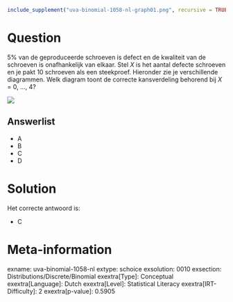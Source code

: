 ```r
include_supplement("uva-binomial-1058-nl-graph01.png", recursive = TRUE)
```

Question
========

5% van de geproduceerde schroeven is defect en de kwaliteit van de
schroeven is onafhankelijk van elkaar. Stel *X* is het aantal defecte
schroeven en je pakt 10 schroeven als een steekproef. Hieronder zie je
verschillende diagrammen. Welk diagram toont de correcte kansverdeling
behorend bij *X* = 0, \..., 4?

![](uva-binomial-1058-nl-graph01.png)

Answerlist
----------

* A
* B
* C
* D

Solution
========

Het correcte antwoord is: 

* C

Meta-information
================
exname: uva-binomial-1058-nl
extype: schoice
exsolution: 0010
exsection: Distributions/Discrete/Binomial
exextra[Type]: Conceptual
exextra[Language]: Dutch
exextra[Level]: Statistical Literacy
exextra[IRT-Difficulty]: 2
exextra[p-value]: 0.5905
